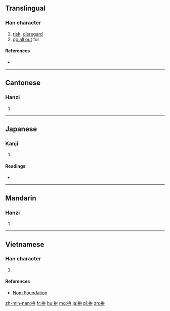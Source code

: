 {{also|抃}}
==Translingual==

===Han character===
{{Han char|rn=64|rad=手|as=05|sn=8|four=5304<sub>0</sub>|canj=手戈廿 (QIT)|ids=⿰[[扌]][[弁]]}}

# [[risk]], [[disregard]]
# [[go all out]] for

====References====
* {{Han ref|kx=0426.090|dkj=11966|dj=0775.030|hdz=31862.030|uh=62DA|ud=25306|bh=A9E9|bd=43497}}

----

==Cantonese==

===Hanzi===
{{yue-hanzi|jyut=[[ping1]], [[pun2]], [[pun3]]|y=ping1, pun2, pun3}}

# {{defn|lang=yue|sort=手05}}

----

==Japanese==

===Kanji===
{{ja-kanji|grade=|rs=手05}}

# {{defn|lang=ja|sort=手05}}

====Readings====
* {{ja-readings|on=[[へん]] (hen), [[べん]] (ben), [[ふん]] (fun)|kun=[[てをうつ]] (teoutsu)}}

----

==Mandarin==

===Hanzi===
{{cmn-hanzi|pin=[[pàn]] ([[pan4]]), [[fān]] ([[fan1]]), [[fèn]] ([[fen4]]), [[pīn]] ([[pin1]])|wg=p'an<sup>4</sup>, fan<sup>1</sup>, fen<sup>4</sup>, p'in<sup>1</sup>}}

# {{defn|lang=cmn|sort=手05}}

----

==Vietnamese==

===Han character===
{{vi-hantu|[[biện]], [[phấn]]|rs=手05}}

# {{defn|lang=vi|sort=手05}}

====References====
*[http://nomfoundation.org/common/nom_details.php?codepoint=62da Nom Foundation]

[[zh-min-nan:拚]]
[[fr:拚]]
[[hu:拚]]
[[mg:拚]]
[[ja:拚]]
[[pl:拚]]
[[zh:拚]]